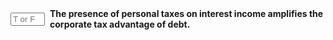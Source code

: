 ::: {.question-block}

<form onsubmit="event.preventDefault(); checkAnswerBox('module8_tf_q92','F')" style="display: flex; align-items: center; gap: 8px;">
  <input type="text" id="module8_tf_q92" name="module8_tf_q92" maxlength="1" placeholder="T or F" style="width: 55px;" data-correct-answer="F" /> 
  <label for="module8_tf_q92"><strong>The presence of personal taxes on interest income amplifies the corporate tax advantage of debt.</strong></label>
</form>

<div id="feedback-module8_tf_q92" class="feedback" data-status="" style="display:none;">
FALSE. Personal taxes on interest reduce the effective tax advantage of debt by decreasing investors’ after-tax returns.
</div>

:::
